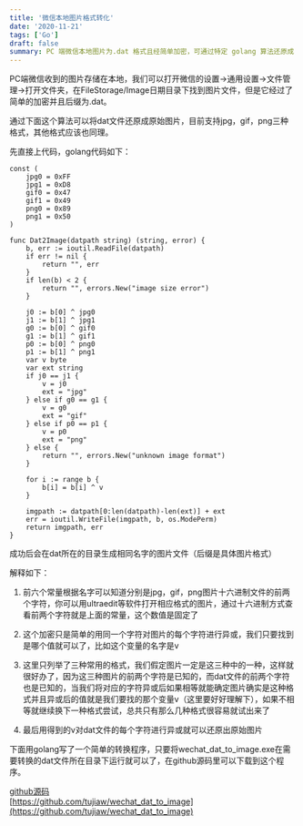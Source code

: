 ```yaml
---
title: '微信本地图片格式转化'
date: '2020-11-21'
tags: ['Go']
draft: false
summary: PC 端微信本地图片为.dat 格式且经简单加密，可通过特定 golang 算法还原成 jpg、gif、png 格式。先读文件判断前两字符，找到对应异或值 v 后对文件字符异或还原，有 github 源码可下载转换程序。 
---
```


PC端微信收到的图片存储在本地，我们可以打开微信的设置->通用设置->文件管理->打开文件夹，在FileStorage/Image日期目录下找到图片文件，但是它经过了简单的加密并且后缀为.dat。

通过下面这个算法可以将dat文件还原成原始图片，目前支持jpg，gif，png三种格式，其他格式应该也同理。

先直接上代码，golang代码如下：
```
const (
	jpg0 = 0xFF
	jpg1 = 0xD8
	gif0 = 0x47
	gif1 = 0x49
	png0 = 0x89
	png1 = 0x50
)

func Dat2Image(datpath string) (string, error) {
	b, err := ioutil.ReadFile(datpath)
	if err != nil {
		return "", err
	}
	if len(b) < 2 {
		return "", errors.New("image size error")
	}

	j0 := b[0] ^ jpg0
	j1 := b[1] ^ jpg1
	g0 := b[0] ^ gif0
	g1 := b[1] ^ gif1
	p0 := b[0] ^ png0
	p1 := b[1] ^ png1
	var v byte
	var ext string
	if j0 == j1 {
		v = j0
		ext = "jpg"
	} else if g0 == g1 {
		v = g0
		ext = "gif"
	} else if p0 == p1 {
		v = p0
		ext = "png"
	} else {
		return "", errors.New("unknown image format")
	}

	for i := range b {
		b[i] = b[i] ^ v
	}

	imgpath := datpath[0:len(datpath)-len(ext)] + ext
	err = ioutil.WriteFile(imgpath, b, os.ModePerm)
	return imgpath, err
}
```
成功后会在dat所在的目录生成相同名字的图片文件（后缀是具体图片格式）

解释如下：
1. 前六个常量根据名字可以知道分别是jpg，gif，png图片十六进制文件的前两个字符，你可以用ultraedit等软件打开相应格式的图片，通过十六进制方式查看前两个字符就是上面的常量，这个数值是固定了

2. 这个加密只是简单的用同一个字符对图片的每个字符进行异或，我们只要找到是哪个值就可以了，比如这个变量的名字是v

3. 这里只列举了三种常用的格式，我们假定图片一定是这三种中的一种，这样就很好办了，因为这三种图片的前两个字符是已知的，而dat文件的前两个字符也是已知的，当我们将对应的字符异或后如果相等就能确定图片确实是这种格式并且异或后的值就是我们要找的那个变量v（这里要好好理解下），如果不相等就继续换下一种格式尝试，总共只有那么几种格式很容易就试出来了

4. 最后用得到的v对dat文件的每个字符进行异或就可以还原出原始图片

下面用golang写了一个简单的转换程序，只要将wechat_dat_to_image.exe在需要转换的dat文件所在目录下运行就可以了，在github源码里可以下载到这个程序。

[github源码](https://github.com/tujiaw/wechat_dat_to_image)  
[https://github.com/tujiaw/wechat_dat_to_image](https://github.com/tujiaw/wechat_dat_to_image)